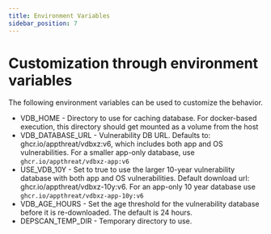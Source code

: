 ```yaml
---
title: Environment Variables
sidebar_position: 7
---
```

# Customization through environment variables

The following environment variables can be used to customize the behavior.

-   VDB_HOME - Directory to use for caching database. For docker-based execution, this directory should get mounted as a volume from the host
-   VDB_DATABASE_URL - Vulnerability DB URL. Defaults to: ghcr.io/appthreat/vdbxz:v6, which includes both app and OS vulnerabilities. For a smaller app-only database, use `ghcr.io/appthreat/vdbxz-app:v6`
-   USE_VDB_10Y - Set to true to use the larger 10-year vulnerability database with both app and OS vulnerabilities. Default download url: ghcr.io/appthreat/vdbxz-10y:v6. For an app-only 10 year database use `ghcr.io/appthreat/vdbxz-app-10y:v6`
-   VDB_AGE_HOURS - Set the age threshold for the vulnerability database before it is re-downloaded. The default is 24 hours.
-   DEPSCAN_TEMP_DIR - Temporary directory to use.
